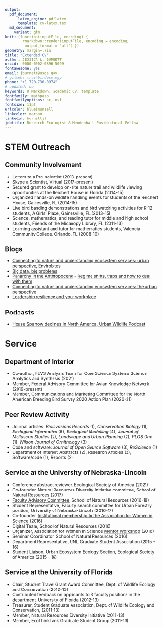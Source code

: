 ```yaml
---
output: 
  pdf_document:
      latex_engine: pdflatex
      template: cv-latex.tex
  md_document:
    variant: gfm
knit: (function(inputFile, encoding) {
        rmarkdown::render(inputFile, encoding = encoding,
         output_format = "all") })
geometry: margin=.7in
title: "Extended CV"
author: JESSICA L. BURNETT
orcid:  0000-0002-0896-5099
fontawesome: yes
email: jburnett@usgs.gov
# github: trashbirdecology
phone: "+1 720-730-0974"
# updated: no
keywords: R Markdown, academic CV, template
fontfamily: mathpazo
fontfamilyoptions: sc, osf
fontsize: 11pt
urlcolor: blue(munsell)
linkcolor: maroon
linkedin: burnettjl
jobtitle: Research Ecologist & Mendenhall Postdoctoral Fellow
---
```


# STEM Outreach 
## Community Involvement  
- Letters to a Pre-scientist (2018-present)
- Skype a Scientist, Virtual (2017-present)
- Secured grant to develop on-site nature trail and wildlife viewing opportunities at the Reichert House in Florida (2014-15)
- Organized hands-on wildlife handling events for students of the Reichert House, Gainesville, FL (2014-15)
- Live bird banding demonstrations and bird watching activities for K-12 students, A Girls' Place, Gainesville, FL (2013-15)
- Science, mathematics, and reading tutor for middle and high school students, Friends of the Micanopy Library, FL (2011-13)
- Learning assistant and tutor for mathematics students, Valencia Community College, Orlando, FL  (2008-10) 

## Blogs
- [Connecting to nature and understanding ecosystem services: urban perspective](https://envirobites.org/2017/10/17/connecting-to-nature-and-understanding-ecosystem-services-the-urban-perspective/), Envirobites
- [Big data, big problems](http://resilience2017.org/blog/big-data-big-problems/) 
- [Panarchy in the Anthropocene](http://resilience2017.org/blog/panarchy-in-the-anthropocene/) - [Regime shifts, traps and how to deal with them](http://resilience2017.org/blog/regime-shifts-traps-and-how-to-deal-with-them/)
- [Connecting to nature and understanding ecosystem services: the urban perspective](http://resilience2017.org/blog/connecting-to-nature-and-understanding-ecosystem-services-the-urban-perspective/)
- [Leadership resilience and your workplace](http://resilience2017.org/blog/leadership-resilience-and-your-workplace/)

## Podcasts  
- [House Sparrow declines in North America, Urban Wildlife Podcast](http://www.urbanwildlifecast.com/?p=139)   

# Service 
## Department of Interior  
- Co-author, FEVS Analysis Team for Core Science Systems Science Analytics and Synthesis (2021)
- Member, Federal Advisory Committee for Avian Knowledge Network (2019-present)
- Member, Communications and Marketing Committee for the North American Breeding Bird Survey 2020 Action Plan (2020-21)

## Peer Review Activity  
- Journal articles: *Bioinvasions Records* (1), *Conservation Biology* (1), *Ecological Informatics* (6), *Ecological Modelling* (4), *Journal of Molluscan Studies* (2), *Landscape and Urban Planning* (2), *PLOS One* (1), *Wilson Journal of Ornithology* (3)
- Code and software: *Journal of Open Source Software* (3), *ReScience* (1)
- Department of Interior: Abstracts (2), Research Articles (2), Software/code (1), Reports (2)

## Service at the University of Nebraska-Lincoln
- Conference abstract reviewer, Ecological Society of America (2021)
- Co-founder, Natural Resources Diversity Initiative committee, School of Natural Resources (2017)
- [Faculty Advisory Committee](http://snr.unl.edu/employeeinfo/people/committee/facultyadvisory.asp), School of Natural Resources (2016-18)
- Student Representative, Faculty search committee for Urban Forestry position, University of Nebraska-Lincoln (2016-17)
- Co-founder, [Institutional membership to the Association for Women in Science](http://news.unl.edu/newsrooms/today/article/university-is-institutional-partner-with-association-for-women-in-science/) (2016)
- Digital Team, School of Natural Resources (2016)
- Organizer, Association for Women in Science [Mentor Workshop](http://snr.unl.edu/registration/AWISMentor/MentorMenteeRegistrationAttendanceCap.aspx?utm_source=Google&utm_medium=email&utm_term=&utm_content=&utm_campaign=AWIS+Workshop) (2016)
- Seminar Coordinator, School of Natural Resources  (2016)
- Department Representative, UNL Graduate Student Association  (2015 - 16)
- Student Liaison, Urban Ecosystem Ecology Section, Ecological Society of America (2015 - 16)

## Service at the University of Florida
- Chair, Student Travel Grant Award Committee, Dept. of Wildlife Ecology and Conservation (2012-13)
- Contributed feedback on applicants to 3 faculty positions in the department, University of Florida (2012-13)
- Treasurer, Student Graduate Association, Dept. of Wildlife Ecology and Conservation, 
(2011-13)
- Member, Natural Resources Diversity Initiative (2011-13)
- Member, EcoThinkTank Graduate Student Group (2011-13)
